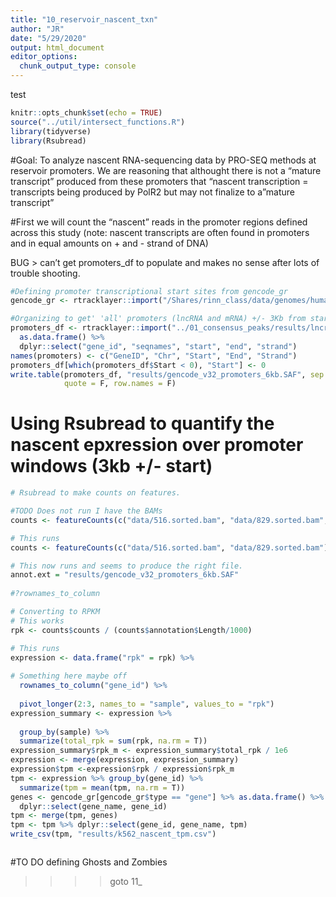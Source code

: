 ```yaml
---
title: "10_reservoir_nascent_txn"
author: "JR"
date: "5/29/2020"
output: html_document
editor_options: 
  chunk_output_type: console
---
```

test
```r
knitr::opts_chunk$set(echo = TRUE)
source("../util/intersect_functions.R")
library(tidyverse)
library(Rsubread)
```

#Goal: To analyze nascent RNA-sequencing data by PRO-SEQ methods at reservoir promoters. We are reasoning that althought there is not a "mature transcript" produced from these promoters that "nascent transcription = transcripts being produced by PolR2 but may not finalize to a "mature transcript"


#First we will count the "nascent" reads in the promoter regions defined across this study (note: nascent transcripts are often found in promoters and in equal amounts on + and - strand of DNA)


BUG > can't get promoters_df to populate and makes no sense after lots of trouble shooting.
```r
#Defining promoter transcriptional start sites from gencode_gr
gencode_gr <- rtracklayer::import("/Shares/rinn_class/data/genomes/human/gencode/v32/gencode.v32.annotation.gtf")

#Organizing to get' 'all' promoters (lncRNA and mRNA) +/- 3Kb from start site (from get_promoter_regions function)
promoters_df <- rtracklayer::import("../01_consensus_peaks/results/lncrna_mrna_promoters.gtf") %>%
  as.data.frame() %>%
  dplyr::select("gene_id", "seqnames", "start", "end", "strand") 
names(promoters) <- c("GeneID", "Chr", "Start", "End", "Strand")
promoters_df[which(promoters_df$Start < 0), "Start"] <- 0
write.table(promoters_df, "results/gencode_v32_promoters_6kb.SAF", sep = "\t",
            quote = F, row.names = F)

```


# Using Rsubread to quantify the nascent epxression over promoter windows (3kb +/- start)
```r

# Rsubread to make counts on features.

#TODO Does not run I have the BAMs
counts <- featureCounts(c("data/516.sorted.bam", "data/829.sorted.bam", annot.ext = "results/gencode_v32_promoters_6kb.SAF", isPairedEnd = TRUE, nthreads = 16))

# This runs
counts <- featureCounts(c("data/516.sorted.bam", "data/829.sorted.bam"))

# This now runs and seems to produce the right file.
annot.ext = "results/gencode_v32_promoters_6kb.SAF"
                        
#?rownames_to_column

# Converting to RPKM
# This works
rpk <- counts$counts / (counts$annotation$Length/1000)

# This runs
expression <- data.frame("rpk" = rpk) %>%
  
# Something here maybe off
  rownames_to_column("gene_id") %>%
  
  pivot_longer(2:3, names_to = "sample", values_to = "rpk")
expression_summary <- expression %>% 
  
  group_by(sample) %>%
  summarize(total_rpk = sum(rpk, na.rm = T))
expression_summary$rpk_m <- expression_summary$total_rpk / 1e6
expression <- merge(expression, expression_summary)
expression$tpm <-expression$rpk / expression$rpk_m
tpm <- expression %>% group_by(gene_id) %>%
  summarize(tpm = mean(tpm, na.rm = T))
genes <- gencode_gr[gencode_gr$type == "gene"] %>% as.data.frame() %>%
  dplyr::select(gene_name, gene_id)
tpm <- merge(tpm, genes)
tpm <- tpm %>% dplyr::select(gene_id, gene_name, tpm)
write_csv(tpm, "results/k562_nascent_tpm.csv")



```


#TO DO defining Ghosts and Zombies

>>>> goto  11_


